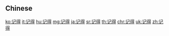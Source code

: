 {{also|記得}}
==Chinese==
{{zh-see|記得}}

[[ko:记得]]
[[it:记得]]
[[hu:记得]]
[[mg:记得]]
[[ja:记得]]
[[sr:记得]]
[[th:记得]]
[[chr:记得]]
[[uk:记得]]
[[zh:记得]]